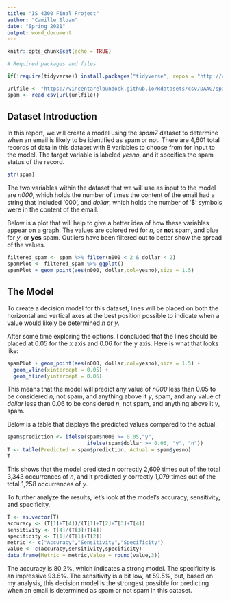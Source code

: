 ```yaml
---
title: "IS 4300 Final Project"
author: "Camille Sloan"
date: "Spring 2021"
output: word_document
---
```


```r
knitr::opts_chunk$set(echo = TRUE)
```



```r
# Required packages and files

if(!require(tidyverse)) install.packages("tidyverse", repos = "http://cran.us.r-project.org")

urlfile <- "https://vincentarelbundock.github.io/Rdatasets/csv/DAAG/spam7.csv"
spam <- read_csv(url(urlfile))
```

## Dataset Introduction

In this report, we will create a model using the *spam7* dataset to determine when an email is likely to be identified as spam or not. There are 4,601 total records of data in this dataset with 8 variables to choose from for input to the model. The target variable is labeled *yesno*, and it specifies the spam status of the record.

```r
str(spam)
```

The two variables within the dataset that we will use as input to the model are *n000*, which holds the number of
times the content of the email had a string that included '000', and *dollar*, which holds the number of '$' symbols were in the content of the email. 

Below is a plot that will help to give a better idea of how these variables appear on a graph. The values are colored red for *n*, or **not** spam, and blue for *y*, or **yes** spam. Outliers have been filtered out to better show the spread of the values.

```r
filtered_spam <- spam %>% filter(n000 < 2 & dollar < 2)
spamPlot <- filtered_spam %>% ggplot()
spamPlot + geom_point(aes(n000, dollar,col=yesno),size = 1.5)
```


## The Model

To create a decision  model for this dataset, lines will be placed on both the horizontal and vertical axes at the best position possible to indicate when a value would likely be determined *n* or *y*. 

After some time exploring the options, I concluded that the lines should be placed at 0.05 for the x axis and 0.06 for the y axis. Here is what that looks like:

```r
spamPlot + geom_point(aes(n000, dollar,col=yesno),size = 1.5) +
  geom_vline(xintercept = 0.05) +
  geom_hline(yintercept = 0.06)
```

This means that the model will predict any value of *n000* less than 0.05 to be considered *n*, not spam, and anything above it *y*, spam, and any value of *dollar* less than 0.06 to be considered *n*, not spam, and anything above it *y*, spam. 

Below is a table that displays the predicted values compared to the actual:

``` r
spam$prediction <- ifelse(spam$n000 >= 0.05,"y",
                          ifelse(spam$dollar >= 0.06, "y", "n"))
T <- table(Predicted = spam$prediction, Actual = spam$yesno)
T
```

This shows that the model predicted *n* correctly 2,609 times out of the total 3,343 occurrences of *n*, and it predicted *y* correctly 1,079 times out of the total 1,258 occurrences of *y*. 

To further analyze the results, let's look at the model's accuracy, sensitivity, and specificity.

```r
T <- as.vector(T)
accuracy <- (T[1]+T[4])/(T[1]+T[2]+T[3]+T[4]) 
sensitivity <- T[4]/(T[3]+T[4])
specificity <- T[1]/(T[1]+T[2])
metric <- c("Accuracy","Sensitivity","Specificity")
value <- c(accuracy,sensitivity,specificity)
data.frame(Metric = metric,Value = round(value,3))
```
The accuracy is 80.2%, which indicates a strong model. The specificity is an impressive 93.6%. The sensitivity is a bit low, at 59.5%, but, based on my analysis, this decision model is the strongest possible for predicting when an email is determined as spam or not spam in this dataset.